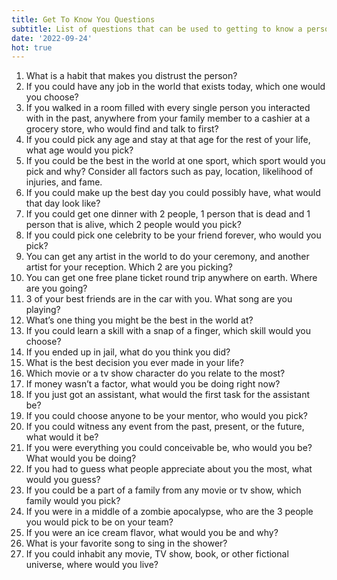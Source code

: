 ```yaml
---
title: Get To Know You Questions
subtitle: List of questions that can be used to getting to know a person a little more
date: '2022-09-24'
hot: true
---
```


1. What is a habit that makes you distrust the person?
2. If you could have any job in the world that exists today, which one would you choose?
3. If you walked in a room filled with every single person you interacted with in the past, anywhere from your family member to a cashier at a grocery store, who would find and talk to first?
4. If you could pick any age and stay at that age for the rest of your life, what age would you pick?
5. If you could be the best in the world at one sport, which sport would you pick and why? Consider all factors such as pay, location, likelihood of injuries, and fame.
6. If you could make up the best day you could possibly have, what would that day look like?
7. If you could get one dinner with 2 people, 1 person that is dead and 1 person that is alive, which 2 people would you pick?
8. If you could pick one celebrity to be your friend forever, who would you pick?
9. You can get any artist in the world to do your ceremony, and another artist for your reception. Which 2 are you picking?
10. You can get one free plane ticket round trip anywhere on earth. Where are you going?
11. 3 of your best friends are in the car with you. What song are you playing?
12. What’s one thing you might be the best in the world at?
13. If you could learn a skill with a snap of a finger, which skill would you choose?
14. If you ended up in jail, what do you think you did?
15. What is the best decision you ever made in your life?
16. Which movie or a tv show character do you relate to the most?
17. If money wasn’t a factor, what would you be doing right now?
18. If you just got an assistant, what would the first task for the assistant be?
19. If you could choose anyone to be your mentor, who would you pick?
20. If you could witness any event from the past, present, or the future, what would it be?
21. If you were everything you could conceivable be, who would you be? What would you be doing?
22. If you had to guess what people appreciate about you the most, what would you guess?
23. If you could be a part of a family from any movie or tv show, which family would you pick?
24. If you were in a middle of a zombie apocalypse, who are the 3 people you would pick to be on your team?
25. If you were an ice cream flavor, what would you be and why?
26. What is your favorite song to sing in the shower?
27. If you could inhabit any movie, TV show, book, or other fictional universe, where would you live?
